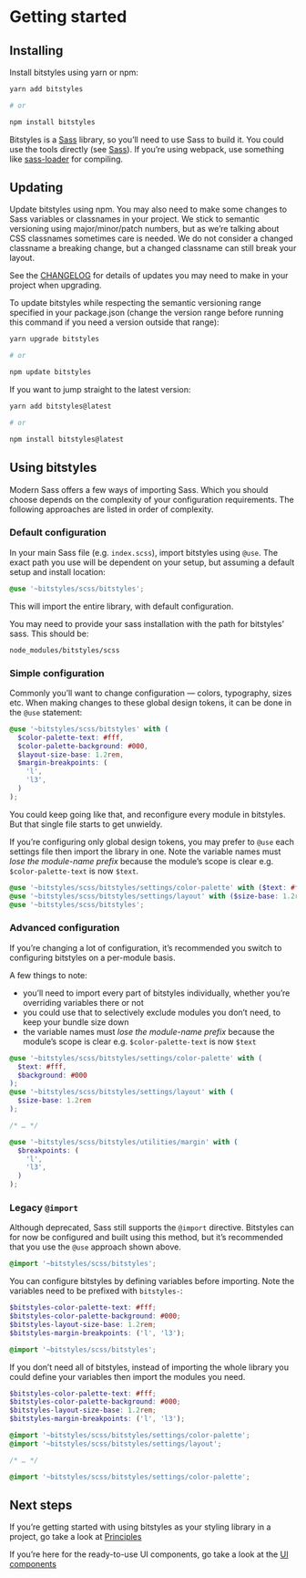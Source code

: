 
<Meta title="Introduction/Getting started" />

# Getting started

## Installing

Install bitstyles using yarn or npm:

```sh
yarn add bitstyles

# or

npm install bitstyles
```

Bitstyles is a [Sass](https://sass-lang.com) library, so you’ll need to use Sass to build it. You could use the tools directly (see [Sass](https://sass-lang.com/install)). If you’re using webpack, use something like [sass-loader](https://github.com/webpack-contrib/sass-loader) for compiling.

## Updating

Update bitstyles using npm. You may also need to make some changes to Sass variables or classnames in your project. We stick to semantic versioning using major/minor/patch numbers, but as we’re talking about CSS classnames sometimes care is needed. We do not consider a changed classname a breaking change, but a changed classname can still break your layout.

See the [CHANGELOG](../../../CHANGELOG.md) for details of updates you may need to make in your project when upgrading.

To update bitstyles while respecting the semantic versioning range specified in your package.json (change the version range before running this command if you need a version outside that range):

```sh
yarn upgrade bitstyles

# or

npm update bitstyles
```

If you want to jump straight to the latest version:

```sh
yarn add bitstyles@latest

# or

npm install bitstyles@latest
```

## Using bitstyles

Modern Sass offers a few ways of importing Sass. Which you should choose depends on the complexity of your configuration requirements. The following approaches are listed in order of complexity.

### Default configuration

In your main Sass file (e.g. `index.scss`), import bitstyles using `@use`. The exact path you use will be dependent on your setup, but assuming a default setup and install location:

```scss
@use '~bitstyles/scss/bitstyles';
```

This will import the entire library, with default configuration.

You may need to provide your sass installation with the path for bitstyles’ sass. This should be:

```
node_modules/bitstyles/scss
```

### Simple configuration

Commonly you’ll want to change configuration — colors, typography, sizes etc. When making changes to these global design tokens, it can be done in the `@use` statement:

```scss
@use '~bitstyles/scss/bitstyles' with (
  $color-palette-text: #fff,
  $color-palette-background: #000,
  $layout-size-base: 1.2rem,
  $margin-breakpoints: (
    'l',
    'l3',
  )
);
```

You could keep going like that, and reconfigure every module in bitstyles. But that single file starts to get unwieldy.

If you’re configuring only global design tokens, you may prefer to `@use` each settings file then import the library in one. Note the variable names must _lose the module-name prefix_ because the module’s scope is clear e.g. `$color-palette-text` is now `$text`.

```scss
@use '~bitstyles/scss/bitstyles/settings/color-palette' with ($text: #fff, /* lots of options */);
@use '~bitstyles/scss/bitstyles/settings/layout' with ($size-base: 1.2rem, /* lots of options */);
@use '~bitstyles/scss/bitstyles';
```

### Advanced configuration

If you’re changing a lot of configuration, it’s recommended you switch to configuring bitstyles on a per-module basis.

A few things to note:

- you’ll need to import every part of bitstyles individually, whether you’re overriding variables there or not
- you could use that to selectively exclude modules you don’t need, to keep your bundle size down
- the variable names must _lose the module-name prefix_ because the module’s scope is clear e.g. `$color-palette-text` is now `$text`

```scss
@use '~bitstyles/scss/bitstyles/settings/color-palette' with (
  $text: #fff,
  $background: #000
);
@use '~bitstyles/scss/bitstyles/settings/layout' with (
  $size-base: 1.2rem
);

/* … */

@use '~bitstyles/scss/bitstyles/utilities/margin' with (
  $breakpoints: (
    'l',
    'l3',
  )
);
```

### Legacy `@import`

Although deprecated, Sass still supports the `@import` directive. Bitstyles can for now be configured and built using this method, but it’s recommended that you use the `@use` approach shown above.

```scss
@import '~bitstyles/scss/bitstyles';
```

You can configure bitstyles by defining variables before importing. Note the variables need to be prefixed with `bitstyles-`:

```scss
$bitstyles-color-palette-text: #fff;
$bitstyles-color-palette-background: #000;
$bitstyles-layout-size-base: 1.2rem;
$bitstyles-margin-breakpoints: ('l', 'l3');

@import '~bitstyles/scss/bitstyles';
```

If you don’t need all of bitstyles, instead of importing the whole library you could define your variables then import the modules you need.

```scss
$bitstyles-color-palette-text: #fff;
$bitstyles-color-palette-background: #000;
$bitstyles-layout-size-base: 1.2rem;
$bitstyles-margin-breakpoints: ('l', 'l3');

@import '~bitstyles/scss/bitstyles/settings/color-palette';
@import '~bitstyles/scss/bitstyles/settings/layout';

/* … */

@import '~bitstyles/scss/bitstyles/settings/color-palette';
```

## Next steps

If you’re getting started with using bitstyles as your styling library in a project, go take a look at [Principles](/docs/introduction-principles--page)

If you’re here for the ready-to-use UI components, go take a look at the [UI components](/docs/introduction-ui-components--page)
